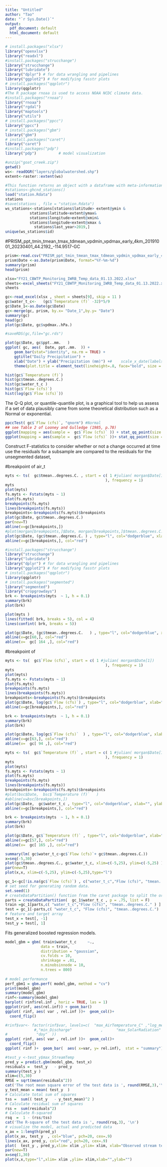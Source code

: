 ---
title: "Untitled"
author: "Tao"
date: "`r Sys.Date()`"
output:
  pdf_document: default
  html_document: default
---

```{r}
# install.packages("xlsx")
library("openxlsx")
library("readxl")
#install.packages("strucchange")
library("strucchange")
library("lubridate")
library("dplyr") # for data wrangling and pipelines
library("ggplot2") # for modifying fasstr plots
# install.packages("qqplotr")
library(qqplotr)
#The R package rnoaa is used to access NOAA NCDC climate data.
#install.packages("rnoaa")
library("rnoaa")
library("rgdal")
library("maptools")
library("utils")
# install.packages("ppcc")
library("ppcc")
# install.packages("gbm")
library("gbm")
# install.packages("caret")
library("caret")
#install.packages("pdp")
library("pdp")          # model visualization
```

```{r}
#unzip("goat_creek.zip")
getwd()
ws<- readOGR("layers/globalwatershed.shp")
extent<-raster::extent(ws)
```

```{r}
#This function returns an object with a dataframe with meta-information about all available GHCND weather stations.
#stations<-ghcnd_stations()
load("station.Rdata")
stations
#save(stations , file = "station.Rdata")
ws_stations<-stations[stations$latitude> extent@ymin &
           stations$latitude<extent@ymax&
           stations$longitude>extent@xmin&
           stations$longitude<extent@xmax &
             stations$last_year>2019,]
unique(ws_stations$id)
```

#PRISM_ppt_tmin_tmean_tmax_tdmean_vpdmin_vpdmax_early_4km_20191001_20230401_44.2192_-114.9517-GC
```{r}
prism<-read.csv("PRISM_ppt_tmin_tmean_tmax_tdmean_vpdmin_vpdmax_early_4km_20191001_20230401_44.2192_-114.9517-GC.csv", skip = 10)
prism$Date <-as.Date(prism$Date, format="%Y-%m-%d")
summary(prism)
head(prism)
```

```{r}
xlsx="FY21_CBWTP_Monitoring_IWRB_Temp_data_01.13.2022.xlsx"
sheets<-excel_sheets("FY21_CBWTP_Monitoring_IWRB_Temp_data_01.13.2022.xlsx")
sheets
```

```{r}
gc<-read_excel(xlsx , sheet = sheets[9], skip = 11 )
gc$water_t_c<-   (gc$`Temperature (f)` -32)*5/9
gc$Date_1<-as.Date(gc$Date)
gc<-merge(gc, prism, by.x= "Date_1",by.y= "Date")
summary(gc)
head(gc)
plot(gc$Date, gc$vpdmax..hPa.)
```

```{r}
#saveRDS(gc,file="gc.rds")
```

```{r}
plot(gc$Date, gc$ppt..mm.   )
ggplot( gc, aes(  Date, ppt..mm.  )) +
    geom_bar(stat="identity", na.rm = TRUE) +
    ggtitle("Daily Precipitation") +
    xlab("Date") + ylab("Precipitation (mm)") +#    scale_x_date(labels=date_format ("%b %y"), breaks=date_breaks("1 year")) +
    theme(plot.title = element_text(lineheight=.8, face="bold", size = 20)) +   theme(text = element_text(size=18))
```

```{r}
hist(gc$`Temperature (f)`)
hist(gc$tmean..degrees.C.)
hist(gc$water_t_c )
hist(gc$`Flow (cfs)`)
hist(log(gc$`Flow (cfs)`))
```

The Q-Q plot, or quantile-quantile plot, is a graphical tool to help us assess if a set of data plausibly came from some theoretical distribution such as a Normal or exponential.

```{r}
ppccTest( gc$`Flow (cfs)`, "qnorm") #Normal
## see Table 2 of Looney and Gulledge (1985, p.78)
ggplot(mapping = aes(sample =  gc$`Flow (cfs)` )) + stat_qq_point(size = 2)
ggplot(mapping = aes(sample =  gc$`Flow (cfs)` ))+ stat_qq_point(size = 2,color = "red")+ stat_qq_line(color="dodgerblue")+ xlab("x-axis") + ylab("y-axis")
```

Construct F-statistics to consider whether or not a change occurred at time use the residuals for a subsample are compared to the residuals for the unsegmented dataset, 

#breakpoint of air_t
```{r}
myts <- ts(  gc$tmean..degrees.C. , start = c( 1 #julian( morgan$Date[1]) 
                                             ), frequency = 1)
myts
plot(myts)
fs.myts <- Fstats(myts ~ 1)
plot(fs.myts)
breakpoints(fs.myts)
lines(breakpoints(fs.myts))
breakpoints<-breakpoints(fs.myts)$breakpoints
plot(gc$Date, gc$tmean..degrees.C.)
par(new=T)
abline(v=gc[breakpoints,])
#plot(morgan[breakpoints,]$Date, morgan[breakpoints,]$tmean..degrees.C., col="red")
plot(gc$Date, (gc$tmean..degrees.C. ) , type="l", col="dodgerblue", xlab="", ylab="Air temperature (degC) ", main="Goat Creek")
abline(v=gc[breakpoints,], col="red")
```

```{r}
#install.packages("strucchange")
library("strucchange")
library("lubridate")
library("dplyr") # for data wrangling and pipelines
library("ggplot2") # for modifying fasstr plots
# install.packages("qqplotr")
library(qqplotr)
# install.packages("segmented")
library("segmented")
library("cropgrowdays")
brk <- breakpoints(myts  ~ 1, h = 0.1)
summary(brk)
plot(brk)
```

```{r}


plot(myts )
lines(fitted( brk, breaks = 5), col = 4)
lines(confint( brk, breaks = 5))


```

```{r}
plot(gc$Date, (gc$tmean..degrees.C.   ) , type="l", col="dodgerblue", xlab="", ylab="Air temperature (degC) ", main="Goat Creek")
abline(v=gc[60,], col="red")
abline(v=  gc[ 164 ,], col="red")
```



#breakpoint of  
```{r}
myts <- ts(  gc$`Flow (cfs)`, start = c( 1 #julian( morgan$Date[1]) 
                                             ), frequency = 1)
myts
plot(myts)
fs.myts <- Fstats(myts ~ 1)
plot(fs.myts)
breakpoints(fs.myts)
lines(breakpoints(fs.myts))
breakpoints<-breakpoints(fs.myts)$breakpoints
plot(gc$Date, log(gc$`Flow (cfs)`) , type="l", col="dodgerblue", xlab="", ylab="log(Flow (cfs))", main="Goat Creek")
abline(v=gc[breakpoints,], col="red")
```

```{r}
brk <- breakpoints(myts  ~ 1, h = 0.1)
summary(brk)
plot(brk)
```

```{r}
plot(gc$Date, log(gc$`Flow (cfs)`  ) , type="l", col="dodgerblue", xlab="", ylab= "log(Flow (cfs))", main="Goat Creek")
abline(v=gc[63,], col="red")
abline(v=  gc[ 94 ,], col="red")
```

```{r}
myts <- ts(  gc$`Temperature (f)` , start = c( 1 #julian( morgan$Date[1]) 
                                             ), frequency = 1)
myts
plot(myts)
fs.myts <- Fstats(myts ~ 1)
plot(fs.myts)
breakpoints(fs.myts)
lines(breakpoints(fs.myts))
breakpoints<-breakpoints(fs.myts)$breakpoints
#plot(bsc$Date,  bsc$`Temperature (f)`   )
#abline(v=bsc[breakpoints,])
plot(gc$Date,  gc$water_t_c , type="l", col="dodgerblue", xlab="", ylab="Stream temperature (degC)", main="Goat Creek")
abline(v=gc[breakpoints,], col="red")

```


```{r}

brk <- breakpoints(myts  ~ 1, h = 0.1)
summary(brk)
plot(brk)
```


```{r}
plot(gc$Date, gc$`Temperature (f)` , type="l", col="dodgerblue", xlab="", ylab= "Stream Temperature (f)", main="Goat Creek")
abline(v=gc[57,], col="red")
abline(v=  gc[ 165 ,], col="red")

```










```{r}
summary(lm( gc$water_t_c~gc$`Flow (cfs)`+ gc$tmean..degrees.C.))
x=seq(-5,30)
plot(gc$tmean..degrees.C., gc$water_t_c, xlim=c(-5,25), ylim=c(-5,25) )
par(new=T)
plot(x,x, xlim=c(-5,25), ylim=c(-5,25),type="l")
```

```{r}
gc_1<-gc[!is.na(gc$`Flow (cfs)`) , c("water_t_c","Flow (cfs)", "tmean..degrees.C.")]
# set seed for generating random data.
set.seed(1)          
# createDataPartition() function from the caret package to split the original dataset into a training and testing set and split data into training (80%) and testing set (20%)
parts = createDataPartition(  gc_1$water_t_c , p = .75, list = F)
train =gc_1[parts,c( "water_t_c","Flow (cfs)", "tmean..degrees.C." ) ]
test = gc_1[-parts,c( "water_t_c", "Flow (cfs)", "tmean..degrees.C.")  ]
# feature and target array
test_x = test[, -1] 
test_y = test[, 1] 
```

Fits generalized boosted regression models.
```{r}
model_gbm = gbm( train$water_t_c     ~.,
                data = train,
                distribution = "gaussian",
                cv.folds = 10,
                shrinkage = .01,
                n.minobsinnode = 10,
                n.trees = 800)
 
# model performance
perf_gbm1 = gbm.perf( model_gbm, method = "cv")
print(model_gbm)
summary(model_gbm)
rinf<-summary(model_gbm)
barplot( rinf$rel.inf , horiz = TRUE, las = 1)
ggplot(rinf, aes(rel.inf)) + geom_bar()
ggplot( rinf, aes( var , rel.inf ))+  geom_col()+ 
  coord_flip()
```

```{r}
#rinf$var<- factor(rinf$var, levels=c(  "max_AirTemperature_C" ,"log_median_Q"
             #,"min_Discharge"             ,      "max_SolarRadiation" ,
#             "doy"  ))
ggplot( rinf, aes( var , rel.inf ))+  geom_col()+ 
  coord_flip()
ggplot( rinf )+  geom_bar(  aes( x=var, y= rel.inf),  stat = "summary")+ scale_x_discrete(labels=  c( "Streamflow", "mean Air Temperature C" ) )+ylab("Relative importance (%)") +xlab(" ")  + theme(text=element_text(size=14))
```

```{r}
#test_y <-test_y$max_StreamTemp
pred_y = predict.gbm(model_gbm, test_x)
residuals =  test_y   - pred_y
summary(test_y )
xlim=c(5,30)
RMSE = sqrt(mean(residuals^2))
cat('The root mean square error of the test data is ', round(RMSE,3),'\n')
y_test_mean = mean( test_y  )
# Calculate total sum of squares
tss =  sum(( test_y   - y_test_mean)^2 )
# Calculate residual sum of squares
rss =  sum(residuals^2)
# Calculate R-squared
rsq  =  1 - (rss/tss)
cat('The R-square of the test data is ', round(rsq,3), '\n')
# visualize the model, actual and predicted data
x_ax = 1:length(pred_y)
plot(x_ax, test_y  , col="blue", pch=20, cex=.9)
lines(x_ax, pred_y, col="red", pch=20, cex=.9) 
plot(  test_y , pred_y,xlim= xlim ,ylim= xlim, xlab="Observed stream temperature (degC)", ylab="Predicted stream temperature (degC)", main="GBM")
par(new=T)
x=seq(1,30)
plot(x,x,type="l",xlim= xlim ,ylim= xlim,xlab="",ylab="")
```

